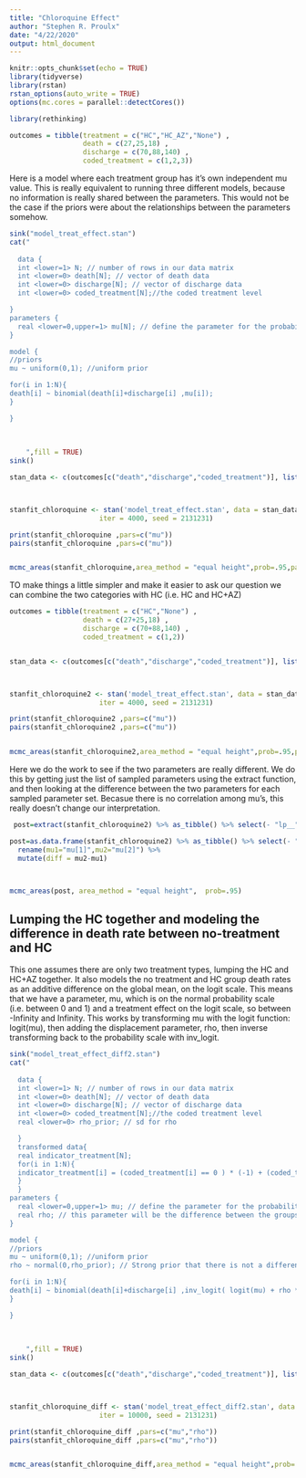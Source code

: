 ```yaml
---
title: "Chloroquine Effect"
author: "Stephen R. Proulx"
date: "4/22/2020"
output: html_document
---
```


```r
knitr::opts_chunk$set(echo = TRUE)
library(tidyverse)
library(rstan)
rstan_options(auto_write = TRUE)
options(mc.cores = parallel::detectCores())

library(rethinking)
```


```r
outcomes = tibble(treatment = c("HC","HC_AZ","None") , 
                  death = c(27,25,18) , 
                  discharge = c(70,88,140) , 
                  coded_treatment = c(1,2,3))  
```



 Here is a model where each treatment group has it's own independent mu value. This is really equivalent to running three different models, because no information is really shared between the parameters. This would not be the case if the priors were about the relationships between the parameters somehow.
```r
sink("model_treat_effect.stan")
cat("
    
  data {
  int <lower=1> N; // number of rows in our data matrix
  int <lower=0> death[N]; // vector of death data
  int <lower=0> discharge[N]; // vector of discharge data
  int <lower=0> coded_treatment[N];//the coded treatment level

}
parameters {
  real <lower=0,upper=1> mu[N]; // define the parameter for the probability of survival, there is one independent for each category.
}

model {
//priors
mu ~ uniform(0,1); //uniform prior

for(i in 1:N){
death[i] ~ binomial(death[i]+discharge[i] ,mu[i]);
}

}
 
    
    
    ",fill = TRUE)
sink()


```



```r


stan_data <- c(outcomes[c("death","discharge","coded_treatment")], list(N = 3))



stanfit_chloroquine <- stan('model_treat_effect.stan', data = stan_data, chains = 4,
                      iter = 4000, seed = 2131231)
```

 
```r

print(stanfit_chloroquine ,pars=c("mu"))
pairs(stanfit_chloroquine ,pars=c("mu"))


mcmc_areas(stanfit_chloroquine,area_method = "equal height",prob=.95,pars=c("mu[1]","mu[2]","mu[3]"))

```


TO make things a little simpler and make it easier to ask our question we can combine the two categories with HC (i.e. HC and HC+AZ)
```r


outcomes = tibble(treatment = c("HC","None") , 
                  death = c(27+25,18) , 
                  discharge = c(70+88,140) , 
                  coded_treatment = c(1,2))  


stan_data <- c(outcomes[c("death","discharge","coded_treatment")], list(N = 2))



stanfit_chloroquine2 <- stan('model_treat_effect.stan', data = stan_data, chains = 4,
                      iter = 4000, seed = 2131231)
```


```r

print(stanfit_chloroquine2 ,pars=c("mu"))
pairs(stanfit_chloroquine2 ,pars=c("mu"))


mcmc_areas(stanfit_chloroquine2,area_method = "equal height",prob=.95,pars=c("mu[1]","mu[2]"))

```



Here we do the work to see if the two parameters are really different. We do this by getting just the list of sampled parameters using the extract function, and then looking at the difference between the two parameters for each sampled parameter set. Becasue there is no correlation among mu's, this really doesn't change our interpretation.
```r

 post=extract(stanfit_chloroquine2) %>% as_tibble() %>% select(- "lp__") %>% mutate(diff = mu[2]-mu[1]) 

post=as.data.frame(stanfit_chloroquine2) %>% as_tibble() %>% select(- "lp__")%>% 
  rename(mu1="mu[1]",mu2="mu[2]") %>% 
  mutate(diff = mu2-mu1) 



mcmc_areas(post, area_method = "equal height",  prob=.95)

```




## Lumping the HC together and modeling the difference in death rate between no-treatment and HC
This one assumes there are only two treatment types, lumping the HC and HC+AZ together. It also models the no treatment and HC group death rates as an additive difference on the global mean, on the logit scale. This means that we have a parameter, mu, which is on the normal probability scale (i.e. between 0 and 1) and a treatment effect on the logit scale, so between -Infinity and Infinity. This works by transforming mu with the logit function: logit(mu), then adding the displacement parameter, rho, then inverse transforming back to the probability scale with inv_logit.
```r
sink("model_treat_effect_diff2.stan")
cat("
    
  data {
  int <lower=1> N; // number of rows in our data matrix
  int <lower=0> death[N]; // vector of death data
  int <lower=0> discharge[N]; // vector of discharge data
  int <lower=0> coded_treatment[N];//the coded treatment level
  real <lower=0> rho_prior; // sd for rho

  }
  transformed data{
  real indicator_treatment[N];
  for(i in 1:N){
  indicator_treatment[i] = (coded_treatment[i] == 0 ) * (-1) + (coded_treatment[i] == 1)*1;
  }
  }
parameters {
  real <lower=0,upper=1> mu; // define the parameter for the probability of survival overall
  real rho; // this parameter will be the difference between the groups and the overall mean. It is over-parameterized, but that's ok!
}

model {
//priors
mu ~ uniform(0,1); //uniform prior
rho ~ normal(0,rho_prior); // Strong prior that there is not a difference between treatments. 

for(i in 1:N){
death[i] ~ binomial(death[i]+discharge[i] ,inv_logit( logit(mu) + rho *indicator_treatment[i] ) );
}

}
 
    
    
    ",fill = TRUE)
sink()


```


```r

stan_data <- c(outcomes[c("death","discharge","coded_treatment")], list(N = 2 , rho_prior=.5))



stanfit_chloroquine_diff <- stan('model_treat_effect_diff2.stan', data = stan_data, chains = 8,
                      iter = 10000, seed = 2131231)
```
```r

print(stanfit_chloroquine_diff ,pars=c("mu","rho"))
pairs(stanfit_chloroquine_diff ,pars=c("mu","rho"))


mcmc_areas(stanfit_chloroquine_diff,area_method = "equal height",prob=.95,pars=c("mu","rho"))

```
